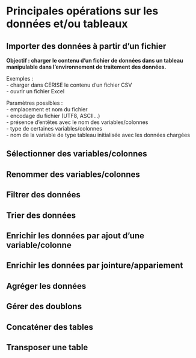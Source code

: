 # Principales opérations sur les données et/ou tableaux {.backgroundTitre}


## Importer des données à partir d’un fichier

**Objectif : charger le contenu d’un fichier de données dans un tableau manipulable dans l’environnement de traitement des données.**  

Exemples :  
- charger dans CERISE le contenu d’un fichier CSV  
- ouvrir un fichier Excel  
  

Paramètres possibles :  
- emplacement et nom du fichier  
- encodage du fichier (UTF8, ASCII…)  
- présence d’entêtes avec le nom des variables/colonnes  
- type de certaines variables/colonnes  
- nom de la variable de type tableau initialisée avec les données chargées


## Sélectionner des variables/colonnes

## Renommer des variables/colonnes

## Filtrer des données

## Trier des données

## Enrichir les données par ajout d’une variable/colonne

## Enrichir les données par jointure/appariement

## Agréger les données

## Gérer des doublons

## Concaténer des tables

## Transposer une table
